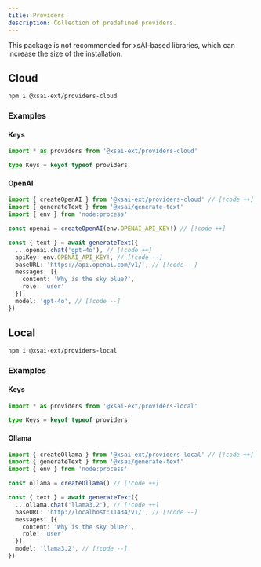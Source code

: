 ```yaml
---
title: Providers
description: Collection of predefined providers.
---
```


<Callout type="info">
This package is not recommended for xsAI-based libraries,
which can increase the size of the installation.
</Callout>


## Cloud

<PkgSizeBadge pkg="@xsai-ext/providers-cloud" />

```package-install
npm i @xsai-ext/providers-cloud
```

### Examples

#### Keys

```ts twoslash
import * as providers from '@xsai-ext/providers-cloud'

type Keys = keyof typeof providers
```

#### OpenAI

```ts twoslash
import { createOpenAI } from '@xsai-ext/providers-cloud' // [!code ++]
import { generateText } from '@xsai/generate-text'
import { env } from 'node:process'

const openai = createOpenAI(env.OPENAI_API_KEY!) // [!code ++]

const { text } = await generateText({
  ...openai.chat('gpt-4o'), // [!code ++]
  apiKey: env.OPENAI_API_KEY!, // [!code --]
  baseURL: 'https://api.openai.com/v1/', // [!code --]
  messages: [{
    content: 'Why is the sky blue?',
    role: 'user'
  }],
  model: 'gpt-4o', // [!code --]
})
```

## Local

<PkgSizeBadge pkg="@xsai-ext/providers-local" />

```package-install
npm i @xsai-ext/providers-local
```

### Examples

#### Keys

```ts twoslash
import * as providers from '@xsai-ext/providers-local'

type Keys = keyof typeof providers
```

#### Ollama

```ts twoslash
import { createOllama } from '@xsai-ext/providers-local' // [!code ++]
import { generateText } from '@xsai/generate-text'
import { env } from 'node:process'

const ollama = createOllama() // [!code ++]

const { text } = await generateText({
  ...ollama.chat('llama3.2'), // [!code ++]
  baseURL: 'http://localhost:11434/v1/', // [!code --]
  messages: [{
    content: 'Why is the sky blue?',
    role: 'user'
  }],
  model: 'llama3.2', // [!code --]
})
```
